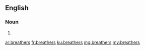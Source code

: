 ==English==

===Noun===
{{head|en|plural}}

# {{plural of|breather|lang=en}}

[[ar:breathers]]
[[fr:breathers]]
[[ku:breathers]]
[[mg:breathers]]
[[my:breathers]]